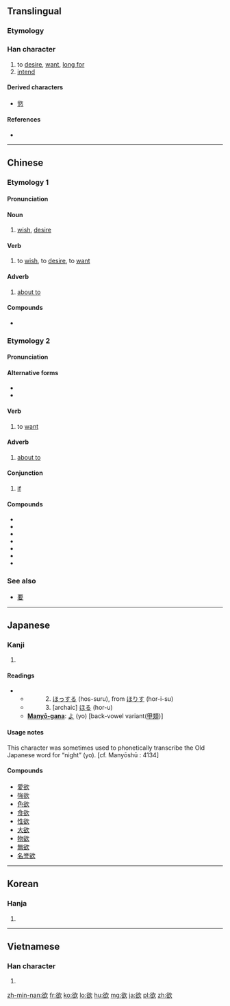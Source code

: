 {{also|慾}}
==Translingual==

===Etymology===
{{Han compound|谷|欠|t2=blow|ls=psc|c1=p|c2=s}}

===Han character===
{{Han char|rn=76|rad=欠|as=07|sn=11|four=8768<sub>2</sub>|canj=金口弓人 (CRNO)|ids=⿰[[谷]][[欠]]}}

# to [[desire]], [[want]], [[long for]] <!-- Is this by simplification of 慾, or is this earlier? -->
# [[intend]]

====Derived characters====
* [[慾]]

====References====
* {{Han ref|kx=0567.360|dkj=16080|dj=0956.100|hdz=32140.070|uh=6B32|ud=27442|bh=B1FD|bd=45565}}

----

==Chinese==
{{zh-forms}}

===Etymology 1===
====Pronunciation====
{{zh-pron
|m=yù
|c=juk6
|h=pfs=yu̍k
|mn=io̍k
|w=
|mc=y
|oc=y
|ma=y
|cat=v,n,adv
}}

====Noun====
{{zh-noun}}
# [[wish]], [[desire]]

====Verb====
{{zh-verb}}
# to [[wish]], to [[desire]], to [[want]]
#: {{zh-usex|工 欲 善 其 事，必 先 利 其 器。|If a workman '''wishes''' to do a good job, he must first sharpen his tools.|ref="Duke Ling of Wei," ''Analects of Confucius'' (《論語·衛靈公》)|CL}}

====Adverb====
{{zh-adv}}
# [[about to]]

====Compounds====
* {{zh-l|欲望|yùwàng}}

===Etymology 2===
====Pronunciation====
{{zh-pron
|mn=beh/boeh
|mn_note=semantic (訓用字)
|md=buóh
|md_note=semantic (訓用字)
|cat=v,adv,conj
}}

====Alternative forms====
* {{zh-l|要}}
* {{zh-l|卜}}

====Verb====
{{zh-verb}}
# to [[want]]
#: {{zh-usex|你 欲 佮 我 去 圖書館 無[无]？|Do you '''want''' to go to the library with me?|MN|tr=Lí beh kah góa khì tô͘-su-koán bô?}}

====Adverb====
{{zh-adv}}
# [[about to]]
#: {{zh-usex|欲 落雨 矣，咱 著[着] 出去 收衫。|It's '''about to''' rain! Let's go out to bring in the laundry.|MN|tr=Beh lo̍h-hō͘--ah, lán tio̍h chhut-khì siu-saⁿ.}}

====Conjunction====
{{zh-con}}
# [[if]]
#: {{zh-usex|欲 我，我 就 會[会] 較早 睏。|'''If''' I were you, I would've slept earlier.|MN|tr=Beh góa, góa tō ē khah-chá khùn.}}

====Compounds====
* {{zh-l|欲暗仔|tr=beh-àm-á, boeh-àm-á}}
* {{zh-l|欲呢|tr=beh-nî, boeh-nî}}
* {{zh-l|欲知|tr=beh-tsai, boeh-tsai}}
* {{zh-l|強欲|tr=kiōng-beh, kiōng-boeh}}
* {{zh-l|拄欲|tr=tú beh, tú boeh}}
* {{zh-l|咧欲|tr=teh-beh, teh-boeh, tih-beh, tih-boeh}}
* {{zh-l|嘛欲|tr=mā beh, mā boeh}}

===See also===
* [[要]]

----

==Japanese==

===Kanji===
{{ja-kanji|grade=6|rs=欠07}}

# {{defn|lang=ja|sort=欠07}}

====Readings====
* {{ja-readings|on=[[よく]] (yoku)|kun=　1. [[ほしい]] (hoshi-i)}}
** 　　　2. [[ほっする]] (hos-suru), from [[ほりす]] (hor-i-su)
** 　　　3. [archaic] [[ほる]] (hor-u)
** '''[[Manyō-gana]]''': [[よ]] (yo) [back-vowel variant([[甲類]])]

====Usage notes====
This character was sometimes used to phonetically transcribe the Old Japanese word for “night” (yo). [cf. Manyōshū : 4134]

====Compounds====
* [[愛欲]]
* [[強欲]]
* [[色欲]]
* [[食欲]]
* [[性欲]]
* [[大欲]]
* [[物欲]]
* [[無欲]]
* [[名誉欲]]

----

==Korean==

===Hanja===
{{ko-hanja|hangeul=[[욕]]|eumhun=바랄 욕 (para-r yok)|rv=yok|mr=yok|y=yok}}

# {{defn|lang=ko|sort=欠07}}

----

==Vietnamese==

===Han character===
{{vi-hantu|[[dục]], [[giục]]|rs=欠07}}

# {{defn|lang=vi|sort=欠07}}

[[zh-min-nan:欲]]
[[fr:欲]]
[[ko:欲]]
[[lo:欲]]
[[hu:欲]]
[[mg:欲]]
[[ja:欲]]
[[pl:欲]]
[[zh:欲]]